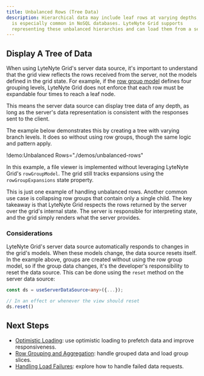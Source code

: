 ```yaml
---
title: Unbalanced Rows (Tree Data)
description: Hierarchical data may include leaf rows at varying depths, which
  is especially common in NoSQL databases. LyteNyte Grid supports
  representing these unbalanced hierarchies and can load them from a server source on demand.
---
```


## Display A Tree of Data

When using LyteNyte Grid's server data source, it's important to understand that the grid
view reflects the rows received from the server, not the models defined in the grid
state. For example, if the [row group model](/docs/server-data-loading-row-grouping-and-aggregation)
defines four grouping levels, LyteNyte Grid does not enforce that each row must be
expandable four times to reach a leaf node.

This means the server data source can display tree data of any depth, as long as
the server's data representation is consistent with the responses sent to the client.

The example below demonstrates this by creating a tree with varying branch levels.
It does so without using row groups, though the same logic and pattern apply.

!demo:Unbalanced Rows="./demos/unbalanced-rows"

In this example, a file viewer is implemented without leveraging LyteNyte Grid's
`rowGroupModel`. The grid still tracks expansions using the `rowGroupExpansions` state property.

This is just one example of handling unbalanced rows. Another common use case is collapsing row
groups that contain only a single child. The key takeaway is that LyteNyte Grid respects
the rows returned by the server over the grid's internal state. The server is responsible
for interpreting state, and the grid simply renders what the server provides.

### Considerations

LyteNyte Grid's server data source automatically responds to changes in the grid's models.
When these models change, the data source resets itself. In the example above,
groups are created without using the row group model, so if the group data
changes, it's the developer's responsibility to reset the data source.
This can be done using the `reset` method on the server data source:

```ts
const ds = useServerDataSource<any>({...});

// In an effect or whenever the view should reset
ds.reset()
```

## Next Steps

- [Optimistic Loading](/docs/server-data-loading-optimistic-loading): use optimistic loading to prefetch data and improve responsiveness.
- [Row Grouping and Aggregation](/docs/server-data-loading-row-grouping-and-aggregation): handle grouped data and load group slices.
- [Handling Load Failures](/docs/server-data-loading-handling-load-failures): explore how to handle failed data requests.
